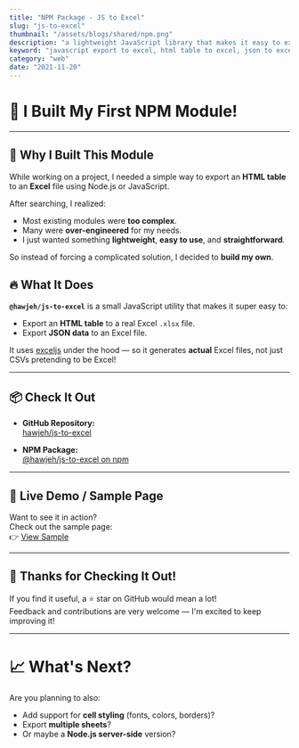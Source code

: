 ```yaml
---
title: "NPM Package - JS to Excel"
slug: "js-to-excel"
thumbnail: "/assets/blogs/shared/npm.png"
description: "a lightweight JavaScript library that makes it easy to export HTML tables and JSON data to real Excel (.xlsx) files effortlessly. Built on top of ExcelJS, it offers a simple, fast, and developer-friendly way to create valid Excel files without the complexity"
keyword: "javascript export to excel, html table to excel, json to excel, lightweight excel export library, nodejs export excel, export html table to xlsx, easy excel export javascript, exceljs wrapper, html to excel download, frontend excel export, npm module export excel"
category: "web"
date: "2021-11-20"
---
```


# 🎉 I Built My First NPM Module!

---

## 🚀 Why I Built This Module

While working on a project, I needed a simple way to export an **HTML table** to an **Excel** file using Node.js or JavaScript.

After searching, I realized:
- Most existing modules were **too complex**.
- Many were **over-engineered** for my needs.
- I just wanted something **lightweight**, **easy to use**, and **straightforward**.

So instead of forcing a complicated solution, I decided to **build my own**.


## 🔥 What It Does

**`@hawjeh/js-to-excel`** is a small JavaScript utility that makes it super easy to:

- Export an **HTML table** to a real Excel `.xlsx` file.
- Export **JSON data** to an Excel file.

It uses [exceljs](https://github.com/exceljs/exceljs) under the hood — so it generates **actual** Excel files, not just CSVs pretending to be Excel!


--- 

## 📦 Check It Out

- **GitHub Repository:**  
  [hawjeh/js-to-excel](https://github.com/hawjeh/js-to-excel)

- **NPM Package:**  
  [@hawjeh/js-to-excel on npm](https://www.npmjs.com/package/@hawjeh/js-to-excel)

---

## 🧪 Live Demo / Sample Page

Want to see it in action?  
Check out the sample page:  
👉 [View Sample](https://github.com/hawjeh/js-to-excel/blob/main/src/test/index.html)

---

## 🙏 Thanks for Checking It Out!

If you find it useful, a ⭐️ star on GitHub would mean a lot!  
Feedback and contributions are very welcome — I'm excited to keep improving it!

---

# 📈 What's Next?

Are you planning to also:
- Add support for **cell styling** (fonts, colors, borders)?
- Export **multiple sheets**?
- Or maybe a **Node.js server-side** version?